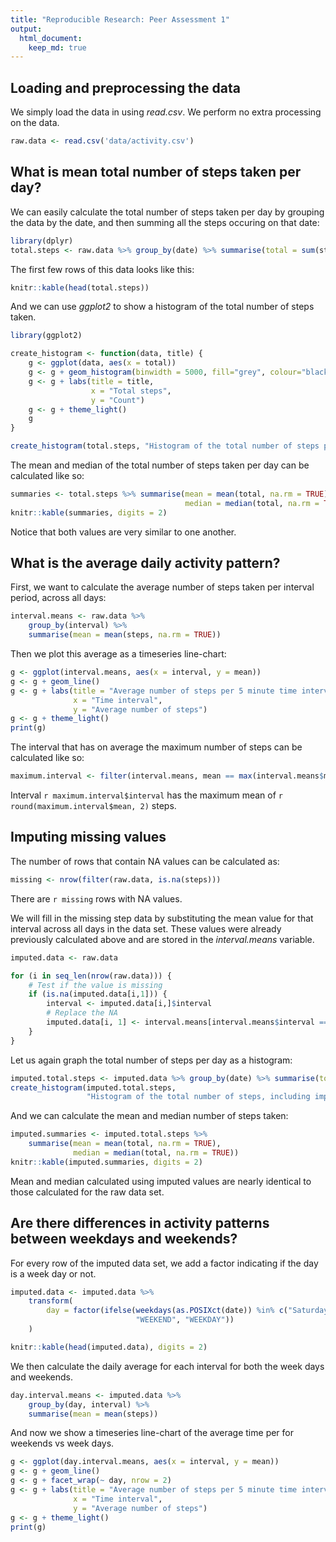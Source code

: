 ```yaml
---
title: "Reproducible Research: Peer Assessment 1"
output: 
  html_document:
    keep_md: true
---
```



## Loading and preprocessing the data

We simply load the data in using *read.csv*. We perform no extra processing 
on the data.

```r
raw.data <- read.csv('data/activity.csv')
```


## What is mean total number of steps taken per day?

We can easily calculate the total number of steps taken per day
by grouping the data by the date, and then summing all the steps occuring on that 
date:

```r
library(dplyr)
total.steps <- raw.data %>% group_by(date) %>% summarise(total = sum(steps))

```

The first few rows of this data looks like this:

```r
knitr::kable(head(total.steps))
```

And we can use *ggplot2* to show a histogram of the total number of steps taken.

```r
library(ggplot2)

create_histogram <- function(data, title) {
    g <- ggplot(data, aes(x = total))
    g <- g + geom_histogram(binwidth = 5000, fill="grey", colour="black")
    g <- g + labs(title = title,
                  x = "Total steps",
                  y = "Count")
    g <- g + theme_light()
    g
}

create_histogram(total.steps, "Histogram of the total number of steps per day")

```

The mean and median of the total number of steps taken per day can be calculated
like so:

```r
summaries <- total.steps %>% summarise(mean = mean(total, na.rm = TRUE),
                                       median = median(total, na.rm = TRUE))
knitr::kable(summaries, digits = 2)
```

Notice that both values are very similar to one another.


## What is the average daily activity pattern?

First, we want to calculate the average number of steps taken per interval
period, across all days:

```r
interval.means <- raw.data %>% 
    group_by(interval) %>% 
    summarise(mean = mean(steps, na.rm = TRUE))
```

Then we plot this average as a timeseries line-chart: 

```r
g <- ggplot(interval.means, aes(x = interval, y = mean)) 
g <- g + geom_line()
g <- g + labs(title = "Average number of steps per 5 minute time interval",
              x = "Time interval",
              y = "Average number of steps")
g <- g + theme_light()
print(g)

```

The interval that has on average the maximum number of steps can be calculated
like so:

```r
maximum.interval <- filter(interval.means, mean == max(interval.means$mean))
```

Interval `r maximum.interval$interval` has the maximum mean of 
`r round(maximum.interval$mean, 2)` steps.


## Imputing missing values

The number of rows that contain NA values can be calculated as:

```r
missing <- nrow(filter(raw.data, is.na(steps)))
```

There are `r missing` rows with NA values.

We will fill in the missing step data by substituting the mean value for that
interval across all days in the data set. These values were
already previously calculated above and are stored in the *interval.means*
variable.

```r

imputed.data <- raw.data

for (i in seq_len(nrow(raw.data))) {
    # Test if the value is missing
    if (is.na(imputed.data[i,1])) {
        interval <- imputed.data[i,]$interval
        # Replace the NA
        imputed.data[i, 1] <- interval.means[interval.means$interval == interval,]$mean
    }
}
```

Let us again graph the total number of steps per day as a histogram:

```r
imputed.total.steps <- imputed.data %>% group_by(date) %>% summarise(total = sum(steps))
create_histogram(imputed.total.steps, 
                 "Histogram of the total number of steps, including imputed values")
```

And we can calculate the mean and median number of steps taken:

```r
imputed.summaries <- imputed.total.steps %>% 
    summarise(mean = mean(total, na.rm = TRUE), 
              median = median(total, na.rm = TRUE))
knitr::kable(imputed.summaries, digits = 2)
```

Mean and median calculated using imputed values are nearly identical to those
calculated for the raw data set.

## Are there differences in activity patterns between weekdays and weekends?

For every row of the imputed data set, we add a factor indicating if the day
is a week day or not.

```r
imputed.data <- imputed.data %>%
    transform(
        day = factor(ifelse(weekdays(as.POSIXct(date)) %in% c("Saturday", "Sunday"),
                            "WEEKEND", "WEEKDAY"))
    )

knitr::kable(head(imputed.data), digits = 2)
```

We then calculate the daily average for each interval for both the week days 
and weekends. 

```r
day.interval.means <- imputed.data %>%     
    group_by(day, interval) %>% 
    summarise(mean = mean(steps))
```

And now we show a timeseries line-chart of the average time per for weekends vs
week days.

```r
g <- ggplot(day.interval.means, aes(x = interval, y = mean)) 
g <- g + geom_line()
g <- g + facet_wrap(~ day, nrow = 2)
g <- g + labs(title = "Average number of steps per 5 minute time interval",
              x = "Time interval",
              y = "Average number of steps")
g <- g + theme_light()
print(g)
```
